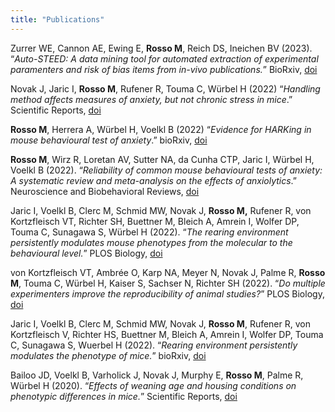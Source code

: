 ```yaml
---
title: "Publications"
---
```


Zurrer WE, Cannon AE, Ewing E, **Rosso M**, Reich DS, Ineichen BV (2023). "*Auto-STEED: A data mining tool for automated extraction of experimental paramenters and risk of bias items from in-vivo publications.*" BioRxiv, [doi](https://doi.org/10.1101/2023.02.24.529867)

Novak J, Jaric I, **Rosso M**, Rufener R, Touma C, Würbel H (2022) "*Handling method affects measures of anxiety, but not chronic stress in mice*." Scientific Reports, [doi](https://doi.org/10.1038/s41598-022-25090-9)

**Rosso M**, Herrera A, Würbel H, Voelkl B (2022) "*Evidence for HARKing in mouse behavioural test of anxiety*." bioRxiv, [doi](https://doi.org/10.1101%2F2022.12.01.518668)

**Rosso M**, Wirz R, Loretan AV, Sutter NA, da Cunha CTP, Jaric I, Würbel H, Voelkl B (2022). "*Reliability of common mouse behavioural tests of anxiety: A systematic review and meta-analysis on the effects of anxiolytics*." Neuroscience and Biobehavioral Reviews, [doi](https://doi.org/10.1016/j.neubiorev.2022.104928)

Jaric I, Voelkl B, Clerc M, Schmid MW, Novak J, **Rosso M,** Rufener R, von Kortzfleisch VT, Richter SH, Buettner M, Bleich A, Amrein I, Wolfer DP, Touma C, Sunagawa S, Würbel H (2022). "*The rearing environment persistently modulates mouse phenotypes from the molecular to the behavioural level.*" PLOS Biology, [doi](https://doi.org/10.1371/journal.pbio.3001837)

von Kortzfleisch VT, Ambrée O, Karp NA, Meyer N, Novak J, Palme R, **Rosso M**, Touma C, Würbel H, Kaiser S, Sachser N, Richter SH (2022). "*Do multiple experimenters improve the reproducibility of animal studies?*" PLOS Biology, [doi](https://doi.org/10.1371/journal.pbio.3001564)

Jaric I, Voelkl B, Clerc M, Schmid MW, Novak J, **Rosso M**, Rufener R, von Kortzfleisch V, Richter HS, Buettner M, Bleich A, Amrein I, Wolfer DP, Touma C, Sunagawa S, Wuerbel H (2022). "*Rearing environment persistently modulates the phenotype of mice.*" bioRxiv, [doi](https://doi.org/10.1101/2022.02.11.480070)

Bailoo JD, Voelkl B, Varholick J, Novak J, Murphy E, **Rosso M**, Palme R, Würbel H (2020). "*Effects of weaning age and housing conditions on phenotypic differences in mice.*" Scientific Reports, [doi](https://doi.org/10.1038/s41598-020-68549-3)
